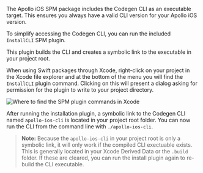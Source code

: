 The Apollo iOS SPM package includes the Codegen CLI as an executable target. This ensures you always have a valid CLI version for your Apollo iOS version.

To simplify accessing the Codegen CLI, you can run the included `InstallCLI` SPM plugin.

This plugin builds the CLI and creates a symbolic link to the executable in your project root.

When using Swift packages through Xcode, right-click on your project in the Xcode file explorer and at the bottom of the menu you will find the `InstallCLI` plugin command. Clicking on this will present a dialog asking for permission for the plugin to write to your project directory.

<img class="screenshot" src="../../source/screenshot/apollo-xcode-plugin.png" alt="Where to find the SPM plugin commands in Xcode" />

After running the installation plugin, a symbolic link to the Codegen CLI named `apollo-ios-cli` is located in your project root folder. You can now run the CLI from the command line with `./apollo-ios-cli`.

> **Note:** Because the `apollo-ios-cli` in your project root is only a symbolic link, it will only work if the compiled CLI exectuable exists. This is generally located in your Xcode Derived Data or the `.build` folder. If these are cleared, you can run the install plugin again to re-build the CLI executable.
